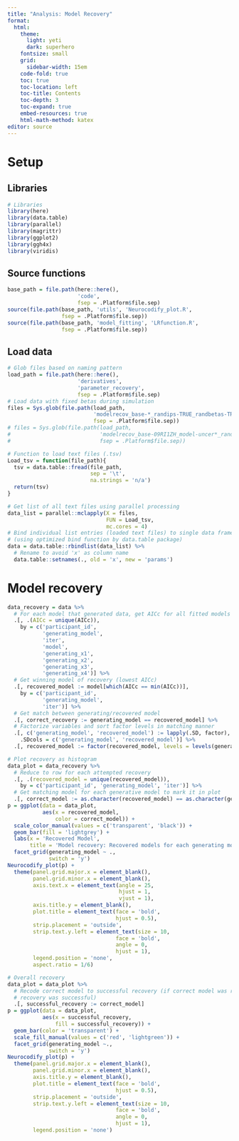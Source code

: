 ```yaml
---
title: "Analysis: Model Recovery"
format: 
  html:
    theme:
      light: yeti
      dark: superhero
    fontsize: small
    grid:
      sidebar-width: 15em
    code-fold: true
    toc: true
    toc-location: left
    toc-title: Contents
    toc-depth: 3
    toc-expand: true
    embed-resources: true
    html-math-method: katex
editor: source
---
```


# Setup

## Libraries

```r
# Libraries
library(here)
library(data.table)
library(parallel)
library(magrittr)
library(ggplot2)
library(ggh4x)
library(viridis)
```

## Source functions

```r
base_path = file.path(here::here(),
                      'code',
                      fsep = .Platform$file.sep)
source(file.path(base_path, 'utils', 'Neurocodify_plot.R',
                 fsep = .Platform$file.sep))
source(file.path(base_path, 'model_fitting', 'LRfunction.R',
                 fsep = .Platform$file.sep))
```

## Load data

```r
# Glob files based on naming pattern
load_path = file.path(here::here(),
                      'derivatives',
                      'parameter_recovery',
                      fsep = .Platform$file.sep)
# Load data with fixed betas during simulation
files = Sys.glob(file.path(load_path,
                           'modelrecov_base-*_randips-TRUE_randbetas-TRUE_randsvs-TRUE.tsv',
                           fsep = .Platform$file.sep))
# files = Sys.glob(file.path(load_path,
#                            'modelrecov_base-09RI1ZH_model-uncer*_randips-TRUE_randbetas-TRUE_randsvs-TRUE.tsv',
#                            fsep = .Platform$file.sep))

# Function to load text files (.tsv)
Load_tsv = function(file_path){
  tsv = data.table::fread(file_path,
                          sep = '\t',
                          na.strings = 'n/a')
  return(tsv)
}

# Get list of all text files using parallel processing
data_list = parallel::mclapply(X = files,
                               FUN = Load_tsv,
                               mc.cores = 4)
# Bind individual list entries (loaded text files) to single data frame
# (using optimized bind function by data.table package)
data = data.table::rbindlist(data_list) %>%
  # Rename to avoid 'x' as column name
  data.table::setnames(., old = 'x', new = 'params')
```

# Model recovery

```r
data_recovery = data %>%
  # For each model that generated data, get AICc for all fitted models
  .[, .(AICc = unique(AICc)),
    by = c('participant_id',
           'generating_model',
           'iter',
           'model',
           'generating_x1',
           'generating_x2',
           'generating_x3',
           'generating_x4')] %>%
  # Get winning model of recovery (lowest AICc)
  .[, recovered_model := model[which(AICc == min(AICc))],
    by = c('participant_id',
           'generating_model',
           'iter')] %>%
  # Get match between generating/recovered model
  .[, correct_recovery := generating_model == recovered_model] %>%
  # Factorize variables and sort factor levels in matching manner
  .[, c('generating_model', 'recovered_model') := lapply(.SD, factor),
    .SDcols = c('generating_model', 'recovered_model')] %>%
  .[, recovered_model := factor(recovered_model, levels = levels(generating_model))]

# Plot recovery as histogram
data_plot = data_recovery %>%
  # Reduce to row for each attempted recovery
  .[, .(recovered_model = unique(recovered_model)),
    by = c('participant_id', 'generating_model', 'iter')] %>%
  # Get matching model for each generative model to mark it in plot
  .[, correct_model := as.character(recovered_model) == as.character(generating_model)]
p = ggplot(data = data_plot,
           aes(x = recovered_model,
               color = correct_model)) +
  scale_color_manual(values = c('transparent', 'black')) +
  geom_bar(fill = 'lightgrey') +
  labs(x = 'Recovered Model',
       title = 'Model recovery: Recovered models for each generating model') + 
  facet_grid(generating_model ~ .,
             switch = 'y')
Neurocodify_plot(p) +
  theme(panel.grid.major.x = element_blank(),
        panel.grid.minor.x = element_blank(),
        axis.text.x = element_text(angle = 25,
                                   hjust = 1,
                                   vjust = 1),
        axis.title.y = element_blank(),
        plot.title = element_text(face = 'bold',
                                  hjust = 0.5),
        strip.placement = 'outside',
        strip.text.y.left = element_text(size = 10,
                                  face = 'bold',
                                  angle = 0,
                                  hjust = 1),
        legend.position = 'none',
        aspect.ratio = 1/6)
```

```r
# Overall recovery
data_plot = data_plot %>%
  # Recode correct model to successful recovery (if correct model was recovered,
  # recovery was successful)
  .[, successful_recovery := correct_model]
p = ggplot(data = data_plot,
           aes(x = successful_recovery,
               fill = successful_recovery)) +
  geom_bar(color = 'transparent') +
  scale_fill_manual(values = c('red', 'lightgreen')) +
  facet_grid(generating_model ~.,
             switch = 'y')
Neurocodify_plot(p) +
  theme(panel.grid.major.x = element_blank(),
        panel.grid.minor.x = element_blank(),
        axis.title.y = element_blank(),
        plot.title = element_text(face = 'bold',
                                  hjust = 0.5),
        strip.placement = 'outside',
        strip.text.y.left = element_text(size = 10,
                                  face = 'bold',
                                  angle = 0,
                                  hjust = 1),
        legend.position = 'none')
```

